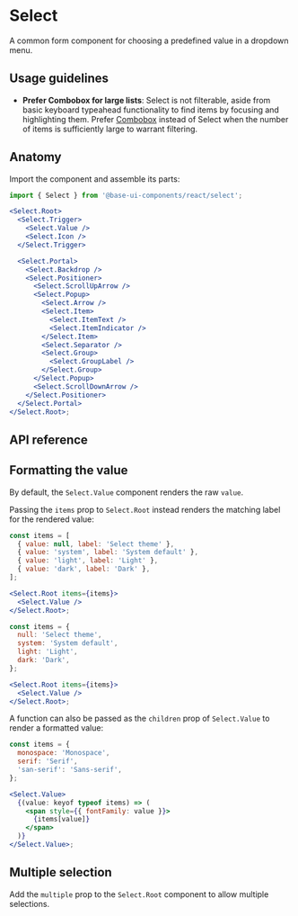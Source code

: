 # Select

<Subtitle>A common form component for choosing a predefined value in a dropdown menu.</Subtitle>
<Meta
  name="description"
  content="A high-quality, unstyled React select component that allows you for choosing a predefined value in a dropdown menu."
/>

<Demo path="./demos/hero" />

## Usage guidelines

- **Prefer Combobox for large lists**: Select is not filterable, aside from basic keyboard typeahead functionality to find items by focusing and highlighting them. Prefer [Combobox](/react/components/combobox) instead of Select when the number of items is sufficiently large to warrant filtering.

## Anatomy

Import the component and assemble its parts:

```jsx title="Anatomy"
import { Select } from '@base-ui-components/react/select';

<Select.Root>
  <Select.Trigger>
    <Select.Value />
    <Select.Icon />
  </Select.Trigger>

  <Select.Portal>
    <Select.Backdrop />
    <Select.Positioner>
      <Select.ScrollUpArrow />
      <Select.Popup>
        <Select.Arrow />
        <Select.Item>
          <Select.ItemText />
          <Select.ItemIndicator />
        </Select.Item>
        <Select.Separator />
        <Select.Group>
          <Select.GroupLabel />
        </Select.Group>
      </Select.Popup>
      <Select.ScrollDownArrow />
    </Select.Positioner>
  </Select.Portal>
</Select.Root>;
```

## API reference

<Reference
  component="Select"
  parts="Root, Trigger, Value, Icon, Backdrop, Portal, Positioner, Popup, Arrow, Item, ItemText, ItemIndicator, Group, GroupLabel, ScrollUpArrow, ScrollDownArrow, Separator"
/>

## Formatting the value

By default, the `Select.Value` component renders the raw `value`.

Passing the `items` prop to `Select.Root` instead renders the matching label for the rendered value:

```jsx title="items prop (Array)" "items"1,3
const items = [
  { value: null, label: 'Select theme' },
  { value: 'system', label: 'System default' },
  { value: 'light', label: 'Light' },
  { value: 'dark', label: 'Dark' },
];

<Select.Root items={items}>
  <Select.Value />
</Select.Root>;
```

```jsx title="items prop (Record)" "items"1,3
const items = {
  null: 'Select theme',
  system: 'System default',
  light: 'Light',
  dark: 'Dark',
};

<Select.Root items={items}>
  <Select.Value />
</Select.Root>;
```

A function can also be passed as the `children` prop of `Select.Value` to render a formatted value:

```jsx title="Lookup map" {8-12}
const items = {
  monospace: 'Monospace',
  serif: 'Serif',
  'san-serif': 'Sans-serif',
};

<Select.Value>
  {(value: keyof typeof items) => (
    <span style={{ fontFamily: value }}>
      {items[value]}
    </span>
  )}
</Select.Value>;
```

## Multiple selection

Add the `multiple` prop to the `Select.Root` component to allow multiple selections.

<Demo path="./demos/multiple" compact />
